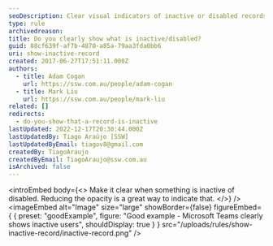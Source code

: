 ```yaml
---
seoDescription: Clear visual indicators of inactive or disabled records help prevent confusion and ensure a seamless user experience.
type: rule
archivedreason:
title: Do you clearly show what is inactive/disabled?
guid: 88cf639f-af7b-4870-a85a-79aa3fda0bb6
uri: show-inactive-record
created: 2017-06-27T17:51:11.000Z
authors:
  - title: Adam Cogan
    url: https://ssw.com.au/people/adam-cogan
  - title: Mark Liu
    url: https://ssw.com.au/people/mark-liu
related: []
redirects:
  - do-you-show-that-a-record-is-inactive
lastUpdated: 2022-12-17T20:30:44.000Z
lastUpdatedBy: Tiago Araújo [SSW]
lastUpdatedByEmail: tiagov8@gmail.com
createdBy: TiagoAraujo
createdByEmail: TiagoAraujo@ssw.com.au
isArchived: false
---
```


<introEmbed
  body={<>
Make it clear when something is inactive of disabled. Reducing the opacity is a great way to indicate that.
  </>}
/>
<imageEmbed
  alt="Image"
  size="large"
  showBorder={false}
  figureEmbed={ {
    preset: "goodExample",
    figure: "Good example - Microsoft Teams clearly shows inactive users",
    shouldDisplay: true
  } }
  src="/uploads/rules/show-inactive-record/inactive-record.png"
/>
